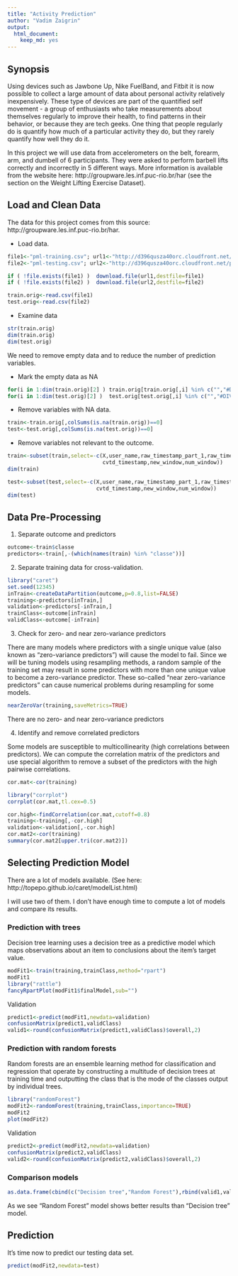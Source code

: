 ```yaml
---
title: "Activity Prediction"
author: "Vadim Zaigrin"
output:
  html_document:
    keep_md: yes
---
```


## Synopsis

Using devices such as Jawbone Up, Nike FuelBand, and Fitbit it is now possible to collect a large amount of data about personal activity relatively inexpensively. These type of devices are part of the quantified self movement - a group of enthusiasts who take measurements about themselves regularly to improve their health, to find patterns in their behavior, or because they are tech geeks. One thing that people regularly do is quantify how much of a particular activity they do, but they rarely quantify how well they do it.

In this project we will use data from accelerometers on the belt, forearm, arm, and dumbell of 6 participants. They were asked to perform barbell lifts correctly and incorrectly in 5 different ways. More information is available from the website here: http://groupware.les.inf.puc-rio.br/har (see the section on the Weight Lifting Exercise Dataset). 

## Load and Clean Data

The data for this project comes from this source: http://groupware.les.inf.puc-rio.br/har.

* Load data.

```r
file1<-"pml-training.csv"; url1<-"http://d396qusza40orc.cloudfront.net/predmachlearn/pml-training.csv"
file2<-"pml-testing.csv"; url2<-"http://d396qusza40orc.cloudfront.net/predmachlearn/pml-testing.csv"

if ( !file.exists(file1) )  download.file(url1,destfile=file1)
if ( !file.exists(file2) )  download.file(url2,destfile=file2)

train.orig<-read.csv(file1)
test.orig<-read.csv(file2)
```

* Examine data

```r
str(train.orig)
dim(train.orig)
dim(test.orig)
```

We need to remove empty data and to reduce the number of prediction variables.

+ Mark the empty data as NA

```r
for(i in 1:dim(train.orig)[2] ) train.orig[train.orig[,i] %in% c("","#DIV/0!"),i]<-NA
for(i in 1:dim(test.orig)[2] )  test.orig[test.orig[,i] %in% c("","#DIV/0!"),i]<-NA
```
 
+ Remove variables with NA data.

```r
train<-train.orig[,colSums(is.na(train.orig))==0]
test<-test.orig[,colSums(is.na(test.orig))==0]
```

+ Remove variables not relevant to the outcome.

```r
train<-subset(train,select=-c(X,user_name,raw_timestamp_part_1,raw_timestamp_part_2,
                              cvtd_timestamp,new_window,num_window))
dim(train)

test<-subset(test,select=-c(X,user_name,raw_timestamp_part_1,raw_timestamp_part_2,
                            cvtd_timestamp,new_window,num_window))
dim(test)
```

## Data Pre-Processing

1. Separate outcome and predictors

```r
outcome<-train$classe
predictors<-train[,-(which(names(train) %in% "classe"))]
```

2. Separate training data for cross-validation.

```r
library("caret")
set.seed(12345)
inTrain<-createDataPartition(outcome,p=0.8,list=FALSE)
training<-predictors[inTrain,]
validation<-predictors[-inTrain,]
trainClass<-outcome[inTrain]
validClass<-outcome[-inTrain]
```

3. Check for zero- and near zero-variance predictors

There are many models where predictors with a single unique value (also known as "zero-variance predictors") will cause the model to fail. Since we will be tuning models using resampling methods, a random sample of the training set may result in some predictors with more than one unique value to become a zero-variance predictor. These so-called "near zero-variance predictors" can cause numerical problems during resampling for some models.

```r
nearZeroVar(training,saveMetrics=TRUE)
```

There are no zero- and near zero-variance predictors

4. Identify and remove correlated predictors

Some models are susceptible to multicollinearity (high correlations between predictors). We can compute the correlation matrix of the predictors and use special algorithm to remove a subset of the predictors with the high pairwise correlations.

```r
cor.mat<-cor(training)

library("corrplot")
corrplot(cor.mat,tl.cex=0.5)

cor.high<-findCorrelation(cor.mat,cutoff=0.8)
training<-training[,-cor.high]
validation<-validation[,-cor.high]
cor.mat2<-cor(training)
summary(cor.mat2[upper.tri(cor.mat2)])
```

## Selecting Prediction Model

There are a lot of models available. (See here: http://topepo.github.io/caret/modelList.html)

I will use two of them. I don't have enough time to compute a lot of models and compare its results.

### Prediction with trees

Decision tree learning uses a decision tree as a predictive model which maps observations about an item to conclusions about the item's target value.

```r
modFit1<-train(training,trainClass,method="rpart")
modFit1
library("rattle")
fancyRpartPlot(modFit1$finalModel,sub="")
```

Validation

```r
predict1<-predict(modFit1,newdata=validation)
confusionMatrix(predict1,validClass)
valid1<-round(confusionMatrix(predict1,validClass)$overall,2)
```

### Prediction with random forests

Random forests are an ensemble learning method for classification and regression that operate by constructing a multitude of decision trees at training time and outputting the class that is the mode of the classes output by individual trees.

```r
library("randomForest")
modFit2<-randomForest(training,trainClass,importance=TRUE)
modFit2
plot(modFit2)
```

Validation

```r
predict2<-predict(modFit2,newdata=validation)
confusionMatrix(predict2,validClass)
valid2<-round(confusionMatrix(predict2,validClass)$overall,2)
```

### Comparison models

```r
as.data.frame(cbind(c("Decision tree","Random Forest"),rbind(valid1,valid2,deparse.level=0)))
```

As we see "Random Forest" model shows better results than "Decision tree" model.

## Prediction

It's time now to predict our testing data set.

```r
predict(modFit2,newdata=test)
```
